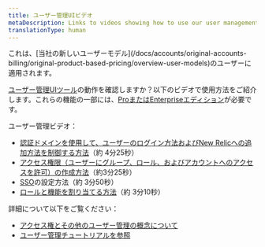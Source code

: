 ```yaml
---
title: ユーザー管理UIビデオ
metaDescription: Links to videos showing how to use our user management UI
translationType: human
---
```


<Callout variant="important">
  これは、[当社の新しいユーザーモデル](/docs/accounts/original-accounts-billing/original-product-based-pricing/overview-user-models)のユーザーに適用されます。
</Callout>

[ユーザー管理UIツール](/docs/accounts/accounts-billing/new-relic-one-user-management/user-management-ui-and-tasks#where)の動作を確認しますか？以下のビデオで使用方法をご紹介します。これらの機能の一部には、[ProまたはEnterpriseエディション](/docs/accounts/accounts-billing/new-relic-one-user-management/user-management-ui-and-tasks#requirements)が必要です。

ユーザー管理ビデオ：

* [認証ドメインを使用して、ユーザーのログイン方法およびNew Relicへの追加方法を制御する方法](https://www.youtube.com/watch?v=Z00-KzGh2XY)（約 4分25秒）
* [アクセス権限（ユーザーにグループ、ロール、およびアカウントへのアクセスを許可）の作成方法](https://www.youtube.com/watch?v=dninMzr_zHc)（約3分25秒）
* [SSO](https://www.youtube.com/watch?v=uFjqCQcSo8g)の設定方法（約 3分50秒）
* [ロールと機能を割り当てる方法](https://www.youtube.com/watch?v=CBa0jWINQiw)（約 3分10秒）

詳細について以下をご覧ください：

* [アクセス権とその他のユーザー管理の概念について](/docs/accounts/accounts-billing/new-relic-one-user-management/user-management-concepts#understand-concepts)
* [ユーザー管理チュートリアルを参照](/docs/accounts/accounts-billing/new-relic-one-user-management/tutorial-add-new-user-groups-roles-new-relic-one-user-model)